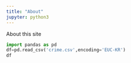 ```yaml
---
title: "About"
jupyter: python3
---
```


About this site

```python
import pandas as pd
df=pd.read_csv('crime.csv',encoding='EUC-KR')
df
```
